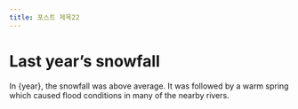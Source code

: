 ```yaml
---
title: 포스트 제목22
---
```



# Last year’s snowfall

In {year}, the snowfall was above average.
It was followed by a warm spring which caused
flood conditions in many of the nearby rivers.
